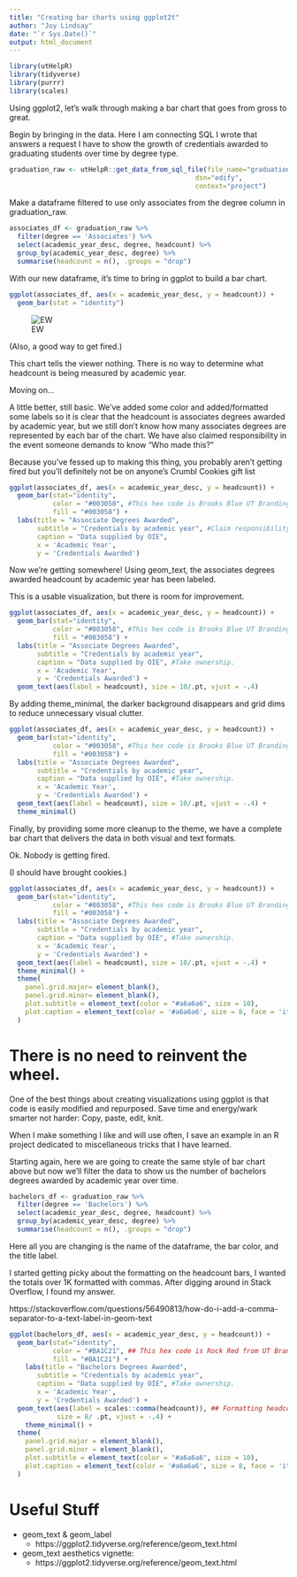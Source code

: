 ```yaml
---
title: "Creating bar charts using ggplot2t"
author: "Joy Lindsay"
date: "`r Sys.Date()`"
output: html_document
---
```


```r
library(utHelpR)
library(tidyverse)
library(purrr)
library(scales)
```

Using ggplot2, let's walk through making a bar chart that goes from gross to great.

Begin by bringing in the data. Here I am connecting SQL I wrote that answers a request I have to show the growth of credentials awarded to graduating students over time by degree type.

```r
graduation_raw <- utHelpR::get_data_from_sql_file(file_name="graduation.sql",
                                               dsn="edify",
                                               context="project")
```

Make a dataframe filtered to use only associates from the degree column in graduation_raw.

```r
associates_df <- graduation_raw %>%
  filter(degree == 'Associates') %>%
  select(academic_year_desc, degree, headcount) %>%
  group_by(academic_year_desc, degree) %>%
  summarise(headcount = n(), .groups = "drop")
```

With our new dataframe, it's time to bring in ggplot to build a bar chart.

```r
ggplot(associates_df, aes(x = academic_year_desc, y = headcount)) +
  geom_bar(stat = "identity")
```

![EW](ew.png)

(Also, a good way to get fired.)

This chart tells the viewer nothing. There is no way to determine what headcount is being measured by academic year.

Moving on...

A little better, still basic. We've added some color and added/formatted some labels so it is clear that the headcount is associates degrees awarded by academic year, but we still don't know how many associates degrees are represented by each bar of the chart. We have also claimed responsibility in the event someone demands to know "Who made this?"

Because you've fessed up to making this thing, you probably aren't getting fired but you'll definitely not be on anyone's Crumbl Cookies gift list

```r
ggplot(associates_df, aes(x = academic_year_desc, y = headcount)) +
  geom_bar(stat="identity",
           color = "#003058", #This hex code is Brooks Blue UT Branding.
           fill = "#003058") +
  labs(title = "Associate Degrees Awarded",
       subtitle = "Credentials by academic year", #Claim responsibility.
       caption = "Data supplied by OIE",
       x = 'Academic Year',
       y = 'Credentials Awarded')
```

Now we're getting somewhere! Using geom_text, the associates degrees awarded headcount by academic year has been labeled. 

This is a usable visualization, but there is room for improvement.

```r
ggplot(associates_df, aes(x = academic_year_desc, y = headcount)) +
  geom_bar(stat="identity",
           color = "#003058", #This hex code is Brooks Blue UT Branding.
           fill = "#003058") +
  labs(title = "Associate Degrees Awarded",
       subtitle = "Credentials by academic year",
       caption = "Data supplied by OIE", #Take ownership.
       x = 'Academic Year',
       y = 'Credentials Awarded') + 
  geom_text(aes(label = headcount), size = 10/.pt, vjust = -.4)
```

By adding theme_minimal, the darker background disappears and grid dims to reduce unnecessary visual clutter.

```r
ggplot(associates_df, aes(x = academic_year_desc, y = headcount)) +
  geom_bar(stat="identity",
           color = "#003058", #This hex code is Brooks Blue UT Branding.
           fill = "#003058") +
  labs(title = "Associate Degrees Awarded",
       subtitle = "Credentials by academic year",
       caption = "Data supplied by OIE", #Take ownership.
       x = 'Academic Year',
       y = 'Credentials Awarded') + 
  geom_text(aes(label = headcount), size = 10/.pt, vjust = -.4) +
  theme_minimal()
```

Finally, by providing some more cleanup to the theme, we have a complete bar chart that delivers the data in both visual and text formats.

Ok. Nobody is getting fired. 

(I should have brought cookies.)

```r
ggplot(associates_df, aes(x = academic_year_desc, y = headcount)) +
  geom_bar(stat="identity",
           color = "#003058", #This hex code is Brooks Blue UT Branding.
           fill = "#003058") +
  labs(title = "Associate Degrees Awarded",
       subtitle = "Credentials by academic year",
       caption = "Data supplied by OIE", #Take ownership.
       x = 'Academic Year',
       y = 'Credentials Awarded') + 
  geom_text(aes(label = headcount), size = 10/.pt, vjust = -.4) +
  theme_minimal() +
  theme(
    panel.grid.major= element_blank(),
    panel.grid.minor= element_blank(),
    plot.subtitle = element_text(color = "#a6a6a6", size = 10),
    plot.caption = element_text(color = '#a6a6a6', size = 8, face = 'italic')
  )

```

# There is no need to reinvent the wheel.

One of the best things about creating visualizations using ggplot is that code is easily modified and repurposed. Save time and energy/wark smarter not harder: Copy, paste, edit, knit. 

When I make something I like and will use often, I save an example in an R project dedicated to miscellaneous tricks that I have learned.

Starting again, here we are going to create the same style of bar chart above but now we'll filter the data to show us the number of bachelors degrees awarded by academic year over time.

```r
bachelors_df <- graduation_raw %>%
  filter(degree == 'Bachelors') %>%
  select(academic_year_desc, degree, headcount) %>%
  group_by(academic_year_desc, degree) %>%
  summarise(headcount = n(), .groups = "drop")
```

Here all you are changing is the name of the dataframe, the bar color, and the title label.

I started getting picky about the formatting on the headcount bars, I wanted the totals over 1K formatted with commas. After digging around in Stack Overflow, I found my answer.

https://stackoverflow.com/questions/56490813/how-do-i-add-a-comma-separator-to-a-text-label-in-geom-text

```r
ggplot(bachelors_df, aes(x = academic_year_desc, y = headcount)) +
  geom_bar(stat="identity",
           color = "#BA1C21", ## This hex code is Rock Red from UT Branding.
           fill = "#BA1C21") +
    labs(title = "Bachelors Degrees Awarded",
       subtitle = "Credentials by academic year",
       caption = "Data supplied by OIE", #Take ownership.
       x = 'Academic Year',
       y = 'Credentials Awarded') + 
  geom_text(aes(label = scales::comma(headcount)), ## Formatting headcount with commas trick.
            size = 8/ .pt, vjust = -.4) + 
    theme_minimal() +
  theme(
    panel.grid.major = element_blank(),
    panel.grid.minor = element_blank(),
    plot.subtitle = element_text(color = "#a6a6a6", size = 10),
    plot.caption = element_text(color = '#a6a6a6', size = 8, face = 'italic')
  )


```

# Useful Stuff

- geom_text & geom_label
  - https://ggplot2.tidyverse.org/reference/geom_text.html
  
- geom_text aesthetics vignette:
  - https://ggplot2.tidyverse.org/reference/geom_text.html
  